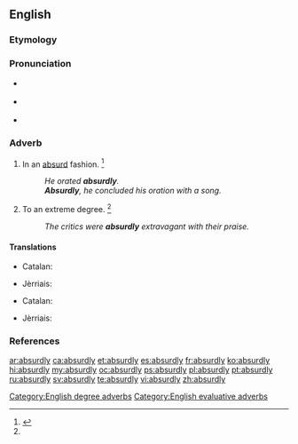 ==English==

===Etymology===
{{suffix|absurd|ly|lang=en}}

===Pronunciation===
* {{a|RP}} {{IPA|/əbˈsɜːd.li/|lang=en}}
* {{a|US}} {{IPA|/æbˈsɝd.li/|/æbˈzɝd.li/|/əbˈsɝd.li/|/əbˈzɝd.li/|lang=en}}
* {{audio|en-us-absurdly.ogg|Audio (US)|lang=en}}

===Adverb===
{{en-adv}}

# In an [[absurd]] fashion. {{defdate|First attested in the mid 16<sup>th</sup> century.}}<ref name=SOED>{{R:SOED5|page=10}}</ref>
#: ''He orated '''absurdly'''.''
#: '''''Absurdly''', he concluded his oration with a song.''
# To an extreme degree. {{defdate|First attested in the mid 16<sup>th</sup> century.}}<ref name=SOED/>
#: ''The critics were '''absurdly''' extravagant with their praise.''

====Translations====
{{trans-top|in an absurd fashion}}
* Catalan: {{t+|ca|absurdament}}
{{trans-mid}}
* Jèrriais: {{t|roa-jer|absurdément}}
{{trans-bottom}}

{{trans-top|to an extreme degree}}
* Catalan: {{t+|ca|absurdament}}
{{trans-mid}}
* Jèrriais: {{t|roa-jer|absurdément}}
{{trans-bottom}}

===References===
<references/>

[[Category:English degree adverbs]]
[[Category:English evaluative adverbs]]

[[ar:absurdly]]
[[ca:absurdly]]
[[et:absurdly]]
[[es:absurdly]]
[[fr:absurdly]]
[[ko:absurdly]]
[[hi:absurdly]]
[[my:absurdly]]
[[oc:absurdly]]
[[ps:absurdly]]
[[pl:absurdly]]
[[pt:absurdly]]
[[ru:absurdly]]
[[sv:absurdly]]
[[te:absurdly]]
[[vi:absurdly]]
[[zh:absurdly]]